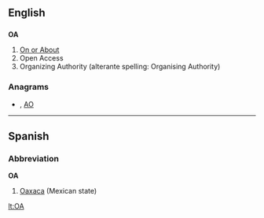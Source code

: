{{also|óa}}
==English==

==={{initialism}}===
'''OA'''

# [[On or About]]
# Open Access
# Organizing Authority (alterante spelling: Organising Authority)

===Anagrams===
* {{alphagram|[[ao#English|ao]]}} , [[AO#English|AO]]


----

==Spanish==

===Abbreviation===
'''OA'''

# [[Oaxaca]] (Mexican state)

[[lt:OA]]